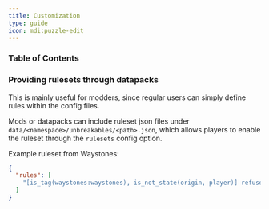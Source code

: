 ```yaml
---
title: Customization
type: guide
icon: mdi:puzzle-edit
---
```


### Table of Contents

### Providing rulesets through datapacks

This is mainly useful for modders, since regular users can simply define rules within the config files.

Mods or datapacks can include ruleset json files under `data/<namespace>/unbreakables/<path>.json`, which allows players to enable the ruleset through the `rulesets` config option.

Example ruleset from Waystones:
```json
{
  "rules": [
    "[is_tag(waystones:waystones), is_not_state(origin, player)] refuse($chat.waystones.cannot_break_waystone)"
  ]
}
```